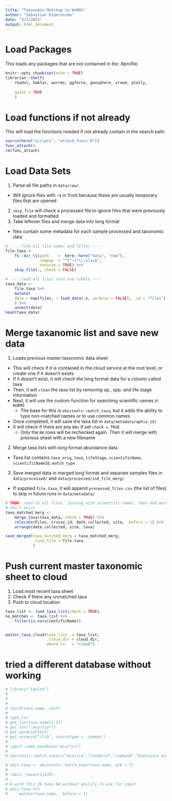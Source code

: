 ```yaml
---
title: "Taxonomix Matchup to WoRMs"
author: "Sebastian DiGeronimo"
date: "3/2/2022"
output: html_document
---
```

# Load Packages
This loads any packages that are not contained in the .Rprofile.
```r
knitr::opts_chunk$set(echo = TRUE)
librarian::shelf(
    readxl, hablar, worrms, ggforce, geosphere, vroom, plotly,
    
    quiet = TRUE
    )
```

# Load functions if not already
This will load the functions needed if not already contain in the search path.
```r
source(here("scripts", "attach_funcs.R"))
func_attach()
rm(func_attach)
```

# Load Data Sets
1. Parse all file paths in `data/raw/`. 
- Will ignore files with `~$` in front because these are usually temporary files that are opened
2. `skip_file` will check a processed file to ignore files that were previously loaded and formatted
3. Take leftover files and merge data into long format
- files contain some metadata for each sample processed and taxonomic data
```r
# ---- find all file names and filter ----
file.taxa <- 
    fs::dir_ls(path    =  here::here("data", "raw"),
               regexp  = "^[^~]*\\.xlsx$",
               recurse = TRUE) %>%
    skip_file(., check = FALSE)

# ---- load all files into one tibble ----
taxa_data <-
    file.taxa %>%
    mutate(
    data = map(files, ~ load_data(.x, verbose = FALSE), .id = "files")
    ) %>%
    unnest(data)
head(taxa_data)
```
# Merge taxanomic list and save new data
1. Loads previous master taxonomic data sheet
- This will check if it is contained in the cloud service at the root level, or create one if it doesn't exists
- If it doesn't exist, it will check the long format data for a column called taxa
- Then, it will `clean` the taxa list by removing sp., spp. and life stage information
- Next, it will use the custom function for searching scientific names in `WoRMS`
    - The base for this is `obistools::match_taxa`, but it adds the ability to type non-matched names or to use common names
- Once completed, it will save the taxa list in `data/metadata/aphia_id/` 
- It will check if there are any `NAs` if set `check = TRUE`
    - Only the `NA` rows will be rechecked again. Then it will merge with previous sheet with a new filename 

2. Merge taxa lists with long format abundance data.
- Taxa list contains `taxa_orig`, `taxa`, `lifeStage`, `scientificName`, `scientificNameID`, `match_type`

3. Save merged data in merged long format and separate samples files in `data/processed/` and `data/processed/ind_file_merg/` 
- If supplied `file.taxa`, it will append `processed_files.csv` (the list of files) to skip in future runs in `data/metadata/`
```r
# TODO: read in all files, joining with scientific names, then add more if they 
# don't exist
taxa_matched_merg <- 
    merge_taxa(taxa_data, check = TRUE) %>%
    relocate(Files, cruise_id, date_collected, site, .before = 1) %>%
    arrange(date_collected, site, taxa)

save_merged(taxa_matched_merg = taxa_matched_merg, 
            .taxa_file = file.taxa
            )

```

# Push current master taxonomic sheet to cloud
1. Load most recent taxa sheet
2. Check if there any unmatched taxa
3. Push to cloud location
```r
taxa_list <- load_taxa_list(check = TRUE) 
no_matches <- taxa_list %>%
    filter(is.na(scientificName))


master_taxa_cloud(taxa_list  = taxa_list, 
                  .cloud_dir = cloud_dir, 
                  where_to   = "cloud")
```

# tried a different database without working
```r
# library("taxize")
# 
# 
# 
# cbind(taxa.name, test)
# 
# ?get_tsn
# get_tsn(taxa.name[1:5])
# get_tsn(("Acartia"))
# get_wormsid(test)
# get_wormsid("fish", searchtype = 'common')
# 
# rgbif::name_backbone("Acartia")
# 
# obistools::match_taxa(c("Acartia","Candacia","copepod","Euterpina acuntifrons"), ask = T)
```

```r


# obis.taxa <- obistools::match_taxa(taxa.name, ask = T)
# 
# robis::taxon(11676)
# 
# # with this 20 have NA without ability to ask for input
# obis.taxa %>%
#     mutate(taxa.name, .before = 1)
```

